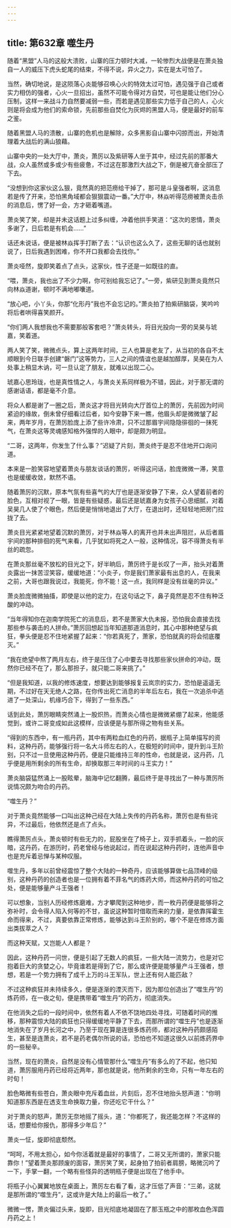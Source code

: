 ```yaml
---
---
---
```

title: 第632章 噬生丹
---



随着“黑盟”人马的这般大溃败，山寨的压力顿时大减，一轮惨烈大战便是在萧炎独自一人的威压下虎头蛇尾的结束，不得不说，异火之力，实在是太可怕了。

当然，确切地说，是这陨落心炎能够召唤心火的特效太过可怕，遇见强于自己或者实力相仿的强者，心火一旦招出，虽然不可能令得对方自焚，可也是能让他们分心压制，这样一来战斗力自然要减弱一些，而若是遇见那些实力低于自己的人，心火则是将会成为他们的索命锁，先前那些自焚化为灰烬的黑盟人马，便是最好的前车之鉴。

随着黑盟人马的溃散，山寨的危机也是解除，众多黑影自山寨中闪掠而出，开始清理着大战后的满山狼藉。

山寨中央的一处大厅中，萧炎，萧厉以及紫研等人坐于其中，经过先前的那番大战，众人虽然或多或少有些疲惫，不过这在那激烈大战之下，倒是被亢奋全部压了下去。

“没想到你这家伙这么狠，竟然真的把范痨给干掉了，那可是斗皇强者啊，这消息若是传了开来，恐怕黑角域都会狠狠震动一番。”大厅中，林焱听得范痨被萧炎击杀的消息后，愣了好一会，方才砸着嘴道。

萧炎笑了笑，却是并未这话题上过多纠缠，冲着他拱手笑道：“这次的恩情，萧炎多谢了，日后若是有机会……”

话还未说话，便是被林焱挥手打断了去：“认识也这么久了，这些无聊的话也就别说了，日后我遇到困难，你不开口我都会去找你。”

萧炎哑然，旋即笑着点了点头，这家伙，性子还是一如既往的直。

“喂，萧炎，我也出了不少力啊，你可别给我忘记了。”一旁，紫研见到萧炎竟然只向林焱道谢，顿时不满地嘟囔道。

“放心吧，小丫头，你那“化形丹”我也不会忘记的。”萧炎拍了拍紫研脑袋，笑吟吟将后者哄得喜笑颜开。

“你们两人我想我也不需要那般客套吧？”萧炎转头，将目光投向一旁的吴昊与琥嘉，笑着道。

两人笑了笑，微微点头，算上这两年时间，三人也算是老友了，从当初的各自不太顺眼到今日联手创建“磐门”这等势力，三人之间的情谊也是越加醇厚，吴昊在为人处事上稍显木讷，可一旦认定了朋友，就难以出现二心。

琥嘉心思玲珑，也是真性情之人，与萧炎关系同样极为不错，因此，对于那无谓的感谢话语，都是毫不介意。

将众人都是谢了一圈之后，萧炎这才将目光转向大厅首位上的萧厉，先前因为时间紧迫的缘故，倒未曾仔细看过后者，如今安静下来一瞧，他眉头却是微微皱了起来，两年岁月，在萧厉脸庞上添了些许冷肃，只不过那眉宇间隐隐徘徊的一抹死气，在萧炎这等灵魂感知格外强悍的人眼中，却是颇为明显。

“二哥，这两年，你发生了什么事？”迟疑了片刻，萧炎终于是忍不住地开口询问道。

本来是一脸笑容地望着萧炎与朋友谈话的萧厉，听得这问话，脸庞微微一滞，笑意也是缓缓收敛，默然不语。

随着萧厉的沉默，原本气氛有些喜气的大厅也是逐渐安静了下来，众人望着前者的脸色，互相对视了一眼，皆是有些疑惑，最后还是琥嘉身为女孩子心思细腻，对着吴昊几人使了个眼色，然后便是悄悄地退出了大厅，在退出时，还轻轻地把房门拉拢了去。

萧炎目光紧紧地望着沉默的萧厉，对于林焱等人的离开也并未出声阻拦，从后者眉宇间的那种排徊的死气来看，几乎犹如将死之人一般，这种情况，容不得萧炎有半丝的疏忽。

在萧炎那丝毫不放松的目光之下，好半晌后，萧厉终于是长叹了一声，抬头对着萧炎露出一抹苦涩笑容，缓缓地道：“小炎子，你是我们萧家最有出息的人，在我来之前，大哥也跟我说过，我能死，你不能！这一点，我同样是没有丝毫的异议。”

萧炎脸庞微微抽搐，即使是以他的定力，在这句话之下，鼻子竟然是忍不住有种泛酸的冲动。

“当年得知你在迦南学院死亡的消息后，若不是萧家大仇未报，恐怕我会直接去找那些参与袭击的人拼命。”萧厉回想起当年知道那道消息时，其心中那种绝望与疯狂，拳头便是忍不住地紧握了起来：“你若真死了，萧家，恐怕就真的将会彻底覆灭。”

“我在绝望中熬了两月左右，终于是压住了心中要去寻找那些家伙拼命的冲动，既然你已经不在了，那么那担子，就只能二哥来挑了。”

“但是我知道，以我的修炼速度，想要达到能够报复云岚宗的实力，恐怕是遥遥无期，不过好在天无绝人之路，在你传出死亡消息的半年后左右，我在一次追杀中逃进了一处深山，机缘巧合下，得到了一些东西。”

话到此处，萧厉眼睛突然涌上一股炽热，而萧炎心情也是微微紧绷了起来，他能感觉到，或许二哥变成如此这模样，应该便是与那所得之物有些关系。

“得到的东西中，有一瓶丹药，其中有两粒血红色的丹药，据瓶子上简单描写的资料，这种丹药，能够强行将一名大斗师左右的人，在极短的时间中，提升到斗王阶别，只不过一旦使用这种丹药，便是只能维持三年的性命，也就是说，这丹药，几乎便是用所剩余的所有生命，却换取那三年时间的斗王实力！”

萧炎脑袋猛然涌上一股眩晕，脑海中记忆翻腾，最后终于是寻找出了一种与萧厉所说情况颇为吻合的丹药。

“噬生丹？”

对于萧炎竟然能够一口叫出这种己经在大陆上失传的丹药名称，萧厉也是有些诧异，不过最后，他依然还是点了点头。

瞧得萧厉点头，萧炎顿时有些无力的，屁股坐在了椅子上，双手抓着头，一脸的灰暗，这丹药，在游历时，药老曾经与他说起过，而在说起这种丹药时，连他声音中也是充斥着忌惮与某种叹服。

噬生丹，多年以前曾经震惊了整个大陆的一种奇丹，应该能够算做七品顶峰的级别，这种丹药的创造者也是一位拥有着不菲名气的炼药大师，而这种丹药的可怕之处，便是能够量产斗王强者！

可以想象，当别人历经修炼磨难，方才攀爬到这种地步，而一枚丹药便是能够将之弥补时，会令得人陷入何等的不甘，虽说这种暂时借取而来的力量，是依靠挥霍生命而得来，不过，真要依靠正常修炼，能够达到斗王阶别的，哪个不是在修炼方面出类拔萃之人？

而这种天赋，又岂能人人都是？

因此，这种丹药一问世，便是引起了无数人的疯狂，一些大陆一流势力，也是对它抱着巨大的贪婪之心，毕竟谁若是得到了它，那么或许便是能够量产斗王强者，想想，若是一个势力拥有了成千上万的斗王军队，世上还有何人能匹敌？

不过这种疯狂并未持续多久，便是逐渐的湮灭而下，因为那位创造出了“噬生丹”的炼药师，在一夜之旬，便是携带着“噬生丹”的药方，彻底消失。

在他消失之后的一段时间中，依然有着人不依不饶地四处寻找，可随着时间的推移，那种震惊大陆的疯狂也只得缓缓地平静了下去，而那所谓的“噬生丹”也是逐渐地消失在了岁月长河之中，乃至于现在算是连很多炼药师，都对这种丹药颇感陌生，甚至是连萧炎，若不是药老偶尔所说的话，恐怕也不知道这很久以前炼药界中的一些秘辛。

当然，现在的萧炎，自然是没有心情管那什么“噬生丹”有多么的了不起，他只知道，萧厉服用丹药已经将近两年，那也就是说，他所剩余的生命，只有一年左右的时旬！

脸色略微有些苍白，萧炎眼中充斥着血丝，片刻后，忍不住地抬头怒声道：“你明知道那东西是在透支生命换取力量，你还吃它干什么？”

对于萧炎的怒声，萧厉无奈地摇了摇头，道：“你都死了，我还能怎样？不这样的话，想要给你报仇，那得多少年后？”

萧炎一怔，旋即彻底颓然。

“呵呵，不用太担心，如今你活着就是最好的事情了，二哥又无所谓的，萧家只能靠你！”望着萧炎那顾废的面容，萧厉笑了笑，起身拍了拍前者肩膀，略微沉吟了一下，手掌一翻，一个略有些怪异的透明瓶子便是出现在了他手中。

将瓶子小心翼翼地放在桌面上，萧厉左右看了看，这才压低了声音：“三弟，这就是那所谓的“噬生丹”，这或许是大陆上的最后一枚了。”

微微一愣，萧炎偏过头来，旋即，目光彻底地凝固在了那玉瓶之中的那枚血色浑圆丹药之上！